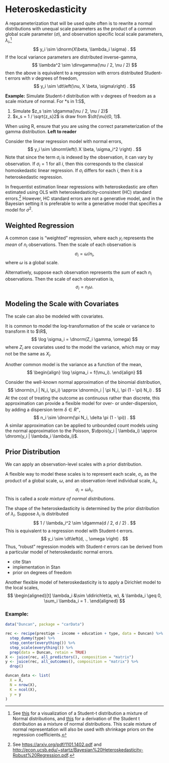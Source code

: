 # Heteroskedasticity

A reparameterization that will be used quite often is to rewrite a normal
distributions with unequal scale parameters as the product of a common global
scale parameter ($\sigma$), and observation specific local scale parameters,
$\lambda_i$,[^globalmixture]
$$
y_i \sim \dnorm(X\beta, \lambda_i \sigma) .
$$
If the local variance parameters are distributed inverse-gamma,
$$
\lambda^2 \sim \dinvgamma(\nu / 2, \nu / 2)
$$
then the above is equivalent to a regression with errors distributed Student-t errors with $\nu$ degrees of freedom,
$$
y_i \sim \dt\left(\nu, X \beta, \sigma\right) .
$$


**Example:** Simulate Student-$t$ distribution with $\nu$ degrees of freedom as a scale mixture of normal. For *s in 1:S$,

1.  Simulate $z_s \sim \dgamma(\nu / 2, \nu / 2)$
1.  $x_s = 1 / \sqrt{z_s}2$ is draw from $\dt{\nu}(0, 1)$.

When using R, ensure that you are using the correct parameterization of the gamma distribution. **Left to reader**

Consider the linear regression model with normal errors,
$$
y_i \sim \dnorm\left(\ X \beta, \sigma_i^2 \right) .
$$
Note that since the term $\sigma_i$ is indexed by the observation, it can vary by observation.
If $\sigma_i = 1$ for all $i$, then this corresponds to the classical homoskedastic linear regression.
If $\sigma_i$ differs for each $i$, then it is a heteroskedastic regression.

In frequentist estimation linear regressions with heteroskedastic are often estimated using OLS with heteroskedasticity-consistent (HC) standard errors.[^hc]
However, HC standard errors are not a generative model, and in the Bayesian setting it is preferable to write a generative model that specifies a model for $\sigma^2$.

## Weighted Regression

A common case is "weighted" regression, where each $y_i$ represents the *mean* of $n_i$
observations. Then the scale of each observation is
$$
\sigma_i = \omega / n_i ,
$$
where $\omega$ is a global scale.

Alternatively, suppose each observation represents the *sum* of each $n_i$ observations.
Then the scale of each observation is,
$$
\sigma_i = n_i \omega .
$$

## Modeling the Scale with Covariates

The scale can also be modeled with covariates.

It is common to model the log-transformation of the scale or variance to transform it to $\R$,
$$
\log \sigma_i = \dnorm(Z_i \gamma, \omega)
$$
where $Z_i$ are covariates used to the model the variance, which may or may not be the same as $X_i$.

Another common model is the variance as a function of the mean,
$$
\begin{align}
\log \sigma_i = f(\mu_i).
\end{align}
$$

Consider the well-known normal approximation of the binomial distribution,
$$
\dnorm(n_i | N_i, \pi_i) \approx \dnorm(n_i | \pi N_i, \pi (1 - \pi) N_i) .
$$
At the cost of treating the outcome as continuous rather than discrete,
this approximation can provide a flexible model for over- or under-dispersion, by adding a dispersion term $\delta \in R^{+}$,
$$
n_i \sim \dnorm(\pi N_i, \delta \pi (1 - \pi)) .
$$
A similar approximation can be applied to unbounded count models using the normal approximation to the Poisson, $\dpois(y_i | \lambda_i) \approx \dnrom(y_i | \lambda_i \lambda_i)$.

## Prior Distribution

We can apply an observation-level scales with a prior distribution.

A flexible way to model these scales is to represent each scale, $\sigma_i$, as the product of a global scale, $\omega$, and an observation-level individual scale, $\lambda_i$,
$$
\sigma_i = \omega \lambda_i .
$$
This is called a *scale mixture of normal distributions*.

The shape of the heteroskedasticity is determined by the prior distribution of $\lambda_i$.
Suppose $\lambda_i$ is distributed
$$
1 / \lambda_i^2 \sim \dgamma(d / 2, d / 2) .
$$
This is equivalent to a regression model with Student-t errors.
$$
y_i \sim \dt\left(d, ., \omega \right) .
$$
Thus, "robust" regression models with Student-$t$ errors can be derived from a particular model of heteroskedastic normal errors.

-   cite Stan
-   implementation in Stan
-   prior on degrees of freedom

Another flexible model of heteroskedasticity is to apply a Dirichlet model to the local scales,
$$
\begin{aligned}[t]
\lambda_i &\sim \ddirichlet(a, w), & \lambda_i \geq 0, \sum_i \lambda_i = 1 .
\end{aligned}
$$

### Example: 

```r
data("Duncan", package = "carData")
```

```r
rec <- recipe(prestige ~ income + education + type, data = Duncan) %>%
  step_dummy(type) %>%
  step_center(everything()) %>%
  step_scale(everything()) %>%
  prep(data = Duncan, retain = TRUE)
X <- juice(rec, all_predictors(), composition = "matrix")
y <- juice(rec, all_outcomes(), composition = "matrix") %>%
  drop()
```

```r
duncan_data <- list(
  X = X,
  N = nrow(X),
  K = ncol(X),
  y = y
)
```


<!-- Geweke (1993, 2005) Koop (2003) -->

[^hc]: See <https://arxiv.org/pdf/1101.1402.pdf> and  <http://econ.ucsb.edu/~startz/Bayesian%20Heteroskedasticity-Robust%20Regression.pdf>.

[^globalmixture]: See [this](http://www.sumsar.net/blog/2013/12/t-as-a-mixture-of-normals/)
    for a visualization of a Student-t distribution a mixture of Normal distributions,
    and [this](https://www.johndcook.com/t_normal_mixture.pdf) for a derivation
    of the Student t distribution as a mixture of normal distributions.
    This scale mixture of normal representation will also be used with shrinkage
    priors on the regression coefficients.
